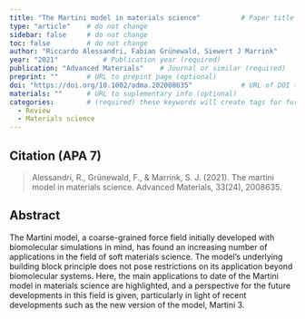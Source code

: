 ```yaml
---
title: "The Martini model in materials science"          # Paper title (required)
type: "article"    # do not change
sidebar: false     # do not change
toc: false         # do not change
author: "Riccardo Alessandri, Fabian Grünewald, Siewert J Marrink"         # Paper authors (required)
year: "2021"           # Publication year (required)
publication: "Advanced Materials"    # Journal or similar (required)
preprint: ""       # URL to prepint page (optional)  
doi: "https://doi.org/10.1002/adma.202008635"            # URL of DOI (required)  
materials: ""      # URL to suplementary info (optional)
categories:        # (required) these keywords will create tags for further filtering. 
  - Review
  - Materials science
---
```


<!-- 
The info below is just an example. 

Both fields are required and they have to be replaced with the respective info for each paper. 

Please notice the `> ` symbol before the citation, it gives it additional styling.  
-->

## Citation (APA 7)      

> Alessandri, R., Grünewald, F., & Marrink, S. J. (2021). The martini model in materials science. Advanced Materials, 33(24), 2008635.

## Abstract

The Martini model, a coarse-grained force field initially developed with biomolecular simulations in mind, has found an increasing number of applications in the field of soft materials science. The model's underlying building block principle does not pose restrictions on its application beyond biomolecular systems. Here, the main applications to date of the Martini model in materials science are highlighted, and a perspective for the future developments in this field is given, particularly in light of recent developments such as the new version of the model, Martini 3.
